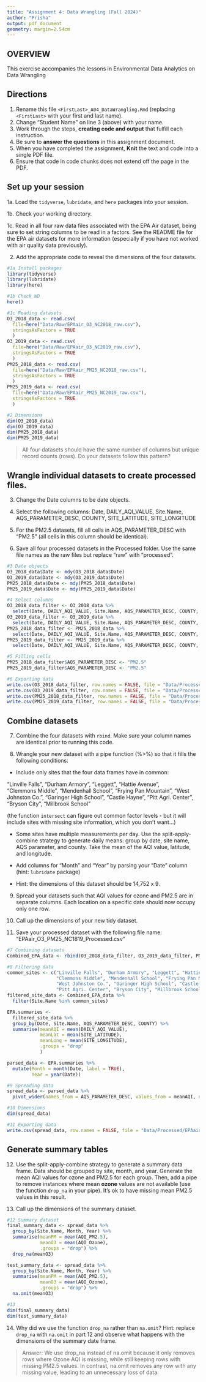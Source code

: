 ```yaml
---
title: "Assignment 4: Data Wrangling (Fall 2024)"
author: "Prisha"
output: pdf_document
geometry: margin=2.54cm
---
```


## OVERVIEW

This exercise accompanies the lessons in Environmental Data Analytics on Data Wrangling 

## Directions

1. Rename this file `<FirstLast>_A04_DataWrangling.Rmd` (replacing `<FirstLast>` with your first and last name).
2. Change "Student Name" on line 3 (above) with your name.
3. Work through the steps, **creating code and output** that fulfill each instruction.
4. Be sure to **answer the questions** in this assignment document.
5. When you have completed the assignment, **Knit** the text and code into a single PDF file.
6. Ensure that code in code chunks does not extend off the page in the PDF.


## Set up your session 

1a. Load the `tidyverse`,  `lubridate`, and `here` packages into your session.

1b. Check your working directory.

1c. Read in all four raw data files associated with the EPA Air dataset, being sure to set string columns to be read in a factors. See the README file for the EPA air datasets for more information (especially if you have not worked with air quality data previously). 

2. Add the appropriate code to reveal the dimensions of the four datasets. 

```r
#1a Install packages
library(tidyverse)
library(lubridate)
library(here)

#1b Check WD
here()

#1c Reading datasets
O3_2018_data <- read.csv(
  file=here("Data/Raw/EPAair_O3_NC2018_raw.csv"),
  stringsAsFactors = TRUE
  )
O3_2019_data <- read.csv(
  file=here("Data/Raw/EPAair_O3_NC2019_raw.csv"),
  stringsAsFactors = TRUE
  )
PM25_2018_data <- read.csv(
  file=here("Data/Raw/EPAair_PM25_NC2018_raw.csv"),
  stringsAsFactors = TRUE
  )
PM25_2019_data <- read.csv(
  file=here("Data/Raw/EPAair_PM25_NC2019_raw.csv"),
  stringsAsFactors = TRUE
  )

#2 Dimensions
dim(O3_2018_data)
dim(O3_2019_data)
dim(PM25_2018_data)
dim(PM25_2019_data)

```

>All four datasets should have the same number of columns but unique record counts (rows). Do your datasets follow this pattern?

## Wrangle individual datasets to create processed files.

3. Change the Date columns to be date objects.

4. Select the following columns: Date, DAILY_AQI_VALUE, Site.Name, AQS_PARAMETER_DESC, COUNTY, SITE_LATITUDE, SITE_LONGITUDE

5. For the PM2.5 datasets, fill all cells in AQS_PARAMETER_DESC with "PM2.5" (all cells in this column should be identical).

6. Save all four processed datasets in the Processed folder. Use the same file names as the raw files but replace "raw" with "processed".

```r
#3 Date objects
O3_2018_data$Date <- mdy(O3_2018_data$Date)
O3_2019_data$Date <- mdy(O3_2019_data$Date)
PM25_2018_data$Date <- mdy(PM25_2018_data$Date)
PM25_2019_data$Date <- mdy(PM25_2019_data$Date)

#4 Select columns
O3_2018_data_filter <- O3_2018_data %>%
  select(Date, DAILY_AQI_VALUE, Site.Name, AQS_PARAMETER_DESC, COUNTY, SITE_LATITUDE, SITE_LONGITUDE)
O3_2019_data_filter <- O3_2019_data %>%
  select(Date, DAILY_AQI_VALUE, Site.Name, AQS_PARAMETER_DESC, COUNTY, SITE_LATITUDE, SITE_LONGITUDE)
PM25_2018_data_filter <- PM25_2018_data %>%
  select(Date, DAILY_AQI_VALUE, Site.Name, AQS_PARAMETER_DESC, COUNTY, SITE_LATITUDE, SITE_LONGITUDE)
PM25_2019_data_filter <- PM25_2019_data %>%
  select(Date, DAILY_AQI_VALUE, Site.Name, AQS_PARAMETER_DESC, COUNTY, SITE_LATITUDE, SITE_LONGITUDE)

#5 Filling cells
PM25_2018_data_filter$AQS_PARAMETER_DESC <- "PM2.5"
PM25_2019_data_filter$AQS_PARAMETER_DESC <- "PM2.5"

#6 Exporting data
write.csv(O3_2018_data_filter, row.names = FALSE, file = "Data/Processed/EPAair_O3_NC2018_processed.csv")
write.csv(O3_2019_data_filter, row.names = FALSE, file = "Data/Processed/EPAair_O3_NC2019_processed.csv")
write.csv(PM25_2018_data_filter, row.names = FALSE, file = "Data/Processed/EPAair_PM25_NC2018_processed.csv")
write.csv(PM25_2019_data_filter, row.names = FALSE, file = "Data/Processed/EPAair_PM25_NC2019_processed.csv")

```


## Combine datasets

7. Combine the four datasets with `rbind`. Make sure your column names are identical prior to running this code.

8. Wrangle your new dataset with a pipe function (%>%) so that it fills the following conditions: 

  * Include only sites that the four data frames have in common:  
    
  "Linville Falls", "Durham Armory", "Leggett", "Hattie Avenue",  
  "Clemmons Middle", "Mendenhall School", "Frying Pan Mountain", 
  "West Johnston Co.", "Garinger High School", "Castle Hayne", 
  "Pitt Agri. Center", "Bryson City", "Millbrook School" 
  
  (the function `intersect` can figure out common factor levels - but it will include sites with missing site information, which you don't want...) 

  * Some sites have multiple measurements per day. Use the split-apply-combine strategy to generate daily means: group by date, site name, AQS parameter, and county. Take the mean of the AQI value, latitude, and longitude.
  
  * Add columns for "Month" and "Year" by parsing your "Date" column (hint: `lubridate` package)
  
  * Hint: the dimensions of this dataset should be 14,752 x 9.

9. Spread your datasets such that AQI values for ozone and PM2.5 are in separate columns. Each location on a specific date should now occupy only one row.

10. Call up the dimensions of your new tidy dataset.

11. Save your processed dataset with the following file name: "EPAair_O3_PM25_NC1819_Processed.csv"

```r
#7 Combining datasets
Combined_EPA_data <- rbind(O3_2018_data_filter, O3_2019_data_filter, PM25_2018_data_filter, PM25_2019_data_filter)

#8 Filtering data
common_sites <- c("Linville Falls", "Durham Armory", "Leggett", "Hattie Avenue", 
                  "Clemmons Middle", "Mendenhall School", "Frying Pan Mountain", 
                  "West Johnston Co.", "Garinger High School", "Castle Hayne", 
                  "Pitt Agri. Center", "Bryson City", "Millbrook School")
filtered_site_data <- Combined_EPA_data %>%
  filter(Site.Name %in% common_sites)

EPA.summaries <- 
  filtered_site_data %>%
  group_by(Date, Site.Name, AQS_PARAMETER_DESC, COUNTY) %>%
  summarise(meanAQI = mean(DAILY_AQI_VALUE), 
            meanLat = mean(SITE_LATITUDE), 
            meanLong = mean(SITE_LONGITUDE),
            .groups = "drop"
            )

parsed_data <- EPA.summaries %>%
  mutate(Month = month(Date, label = TRUE),
         Year = year(Date))

#9 Spreading data
spread_data <- parsed_data %>%
  pivot_wider(names_from = AQS_PARAMETER_DESC, values_from = meanAQI, names_prefix = "AQI_")

#10 Dimensions
dim(spread_data)

#11 Exporting data
write.csv(spread_data, row.names = FALSE, file = "Data/Processed/EPAair_O3_PM25_NC1819_Processed.csv")

```

## Generate summary tables

12. Use the split-apply-combine strategy to generate a summary data frame. Data should be grouped by site, month, and year. Generate the mean AQI values for ozone and PM2.5 for each group. Then, add a pipe to remove instances where mean **ozone** values are not available (use the function `drop_na` in your pipe). It's ok to have missing mean PM2.5 values in this result. 

13. Call up the dimensions of the summary dataset.

```r

#12 Summary dataset
final_summary_data <- spread_data %>%
  group_by(Site.Name, Month, Year) %>%
  summarise(meanPM = mean(AQI_PM2.5),
            meanO3 = mean(AQI_Ozone),
            .groups = "drop") %>%
  drop_na(meanO3)

test_summary_data <- spread_data %>%
  group_by(Site.Name, Month, Year) %>%
  summarise(meanPM = mean(AQI_PM2.5),
            meanO3 = mean(AQI_Ozone),
            .groups = "drop") %>%
  na.omit(meanO3)

#13
dim(final_summary_data)
dim(test_summary_data)

```

14. Why did we use the function `drop_na` rather than `na.omit`? Hint: replace `drop_na` with `na.omit` in part 12 and observe what happens with the dimensions of the summary date frame.

> Answer: We use drop_na instead of na.omit because it only removes rows where Ozone AQI is missing, while still keeping rows with missing PM2.5 values. In contrast, na.omit removes any row with any missing value, leading to an unnecessary loss of data. 

